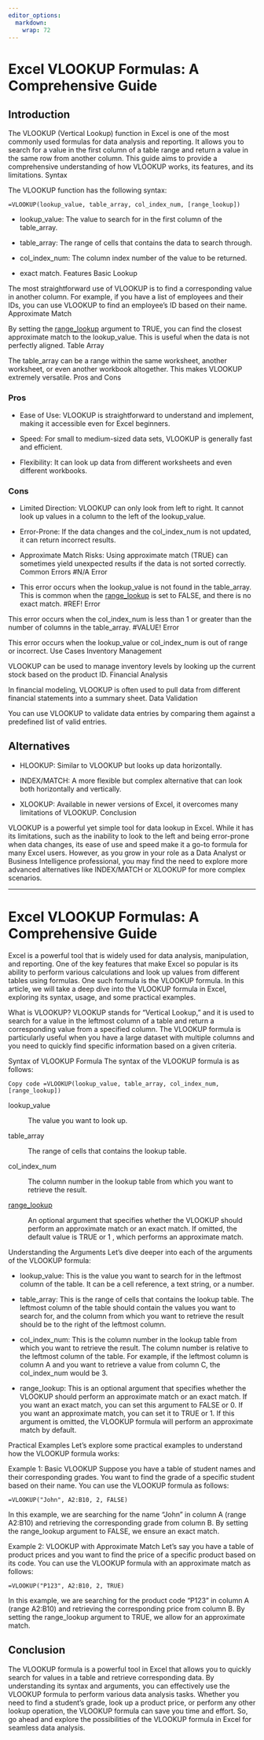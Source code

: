 ```yaml
---
editor_options: 
  markdown: 
    wrap: 72
---
```


# Excel VLOOKUP Formulas: A Comprehensive Guide

## Introduction

The VLOOKUP (Vertical Lookup) function in Excel is one of the most
commonly used formulas for data analysis and reporting. It allows you to
search for a value in the first column of a table range and return a
value in the same row from another column. This guide aims to provide a
comprehensive understanding of how VLOOKUP works, its features, and its
limitations. Syntax

The VLOOKUP function has the following syntax:

```excel
=VLOOKUP(lookup_value, table_array, col_index_num, [range_lookup])
```

-   lookup_value: The value to search for in the first column of the
    table_array.

-   table_array: The range of cells that contains the data to search
    through.

-   col_index_num: The column index number of the value to be returned.

-   [range_lookup]: Optional. TRUE for approximate match and FALSE for
    exact match. Features Basic Lookup

The most straightforward use of VLOOKUP is to find a corresponding value
in another column. For example, if you have a list of employees and
their IDs, you can use VLOOKUP to find an employee's ID based on their
name. Approximate Match

By setting the [range_lookup] argument to TRUE, you can find the closest
approximate match to the lookup_value. This is useful when the data is
not perfectly aligned. Table Array

The table_array can be a range within the same worksheet, another
worksheet, or even another workbook altogether. This makes VLOOKUP
extremely versatile. Pros and Cons

### Pros

-   Ease of Use: VLOOKUP is straightforward to understand and implement,
    making it accessible even for Excel beginners.

-   Speed: For small to medium-sized data sets, VLOOKUP is generally
    fast and efficient.

-   Flexibility: It can look up data from different worksheets and even
    different workbooks.

### Cons

-   Limited Direction: VLOOKUP can only look from left to right. It
    cannot look up values in a column to the left of the lookup_value.

-   Error-Prone: If the data changes and the col_index_num is not
    updated, it can return incorrect results.

-   Approximate Match Risks: Using approximate match (TRUE) can
    sometimes yield unexpected results if the data is not sorted
    correctly. Common Errors #N/A Error

-   This error occurs when the lookup_value is not found in the
    table_array. This is common when the [range_lookup] is set to FALSE,
    and there is no exact match. #REF! Error

This error occurs when the col_index_num is less than 1 or greater than
the number of columns in the table_array. #VALUE! Error

This error occurs when the lookup_value or col_index_num is out of range
or incorrect. Use Cases Inventory Management

VLOOKUP can be used to manage inventory levels by looking up the current
stock based on the product ID. Financial Analysis

In financial modeling, VLOOKUP is often used to pull data from different
financial statements into a summary sheet. Data Validation

You can use VLOOKUP to validate data entries by comparing them against a
predefined list of valid entries.

## Alternatives

-   HLOOKUP: Similar to VLOOKUP but looks up data horizontally.

-   INDEX/MATCH: A more flexible but complex alternative that can look
    both horizontally and vertically.

-   XLOOKUP: Available in newer versions of Excel, it overcomes many
    limitations of VLOOKUP. Conclusion

VLOOKUP is a powerful yet simple tool for data lookup in Excel. While it
has its limitations, such as the inability to look to the left and being
error-prone when data changes, its ease of use and speed make it a go-to
formula for many Excel users. However, as you grow in your role as a
Data Analyst or Business Intelligence professional, you may find the
need to explore more advanced alternatives like INDEX/MATCH or XLOOKUP
for more complex scenarios.

------------------------------------------------------------------------

# Excel VLOOKUP Formulas: A Comprehensive Guide 

Excel is a powerful tool that is widely used for data analysis,
manipulation, and reporting. One of the key features that make Excel so
popular is its ability to perform various calculations and look up
values from different tables using formulas. One such formula is the
VLOOKUP formula. In this article, we will take a deep dive into the
VLOOKUP formula in Excel, exploring its syntax, usage, and some
practical examples.

What is VLOOKUP? VLOOKUP stands for "Vertical Lookup," and it is used to
search for a value in the leftmost column of a table and return a
corresponding value from a specified column. The VLOOKUP formula is
particularly useful when you have a large dataset with multiple columns
and you need to quickly find specific information based on a given
criteria.

Syntax of VLOOKUP Formula The syntax of the VLOOKUP formula is as
follows:

```excel
Copy code =VLOOKUP(lookup_value, table_array, col_index_num, [range_lookup])
```

lookup_value

:   The value you want to look up.

table_array

:   The range of cells that contains the lookup table.

col_index_num

:   The column number in the lookup table from which you want to
    retrieve the result.

[range_lookup]

:   An optional argument that specifies whether the VLOOKUP should
    perform an approximate match or an exact match. If omitted, the
    default value is TRUE or 1 , which performs an approximate match.

Understanding the Arguments Let's dive deeper into each of the arguments
of the VLOOKUP formula:

-   lookup_value: This is the value you want to search for in the
    leftmost column of the table. It can be a cell reference, a text
    string, or a number.

-   table_array: This is the range of cells that contains the lookup
    table. The leftmost column of the table should contain the values
    you want to search for, and the column from which you want to
    retrieve the result should be to the right of the leftmost column.

-   col_index_num: This is the column number in the lookup table from
    which you want to retrieve the result. The column number is relative
    to the leftmost column of the table. For example, if the leftmost
    column is column A and you want to retrieve a value from column C,
    the col_index_num would be 3.

-   range_lookup: This is an optional argument that specifies whether
    the VLOOKUP should perform an approximate match or an exact match.
    If you want an exact match, you can set this argument to FALSE or 0.
    If you want an approximate match, you can set it to TRUE or 1. If
    this argument is omitted, the VLOOKUP formula will perform an
    approximate match by default.

Practical Examples Let's explore some practical examples to understand
how the VLOOKUP formula works:

Example 1: Basic VLOOKUP Suppose you have a table of student names and
their corresponding grades. You want to find the grade of a specific
student based on their name. You can use the VLOOKUP formula as follows:

```excel
=VLOOKUP("John", A2:B10, 2, FALSE) 
```

In this example, we are searching for the name "John" in column A (range
A2:B10) and retrieving the corresponding grade from column B. By setting
the range_lookup argument to FALSE, we ensure an exact match.

Example 2: VLOOKUP with Approximate Match Let's say you have a table of
product prices and you want to find the price of a specific product
based on its code. You can use the VLOOKUP formula with an approximate
match as follows:

```excel
=VLOOKUP("P123", A2:B10, 2, TRUE) 
```

In this example, we are searching for the product code "P123" in column
A (range A2:B10) and retrieving the corresponding price from column B.
By setting the range_lookup argument to TRUE, we allow for an
approximate match.

## Conclusion 

The VLOOKUP formula is a powerful tool in Excel that allows you to
quickly search for values in a table and retrieve corresponding data. By
understanding its syntax and arguments, you can effectively use the
VLOOKUP formula to perform various data analysis tasks. Whether you need
to find a student's grade, look up a product price, or perform any other
lookup operation, the VLOOKUP formula can save you time and effort. So,
go ahead and explore the possibilities of the VLOOKUP formula in Excel
for seamless data analysis.
